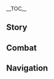 {{CharacterTabs}}
{{LanguageTabs}}
__TOC__
==Story==
{{VO/Story
|character           = Varesa
|language            = ko
|name                = 바레사

<!-- Hello -->
|vo_01_01_title      = 첫 만남…
|vo_01_01_subtitle   = Hello
|vo_01_01_file       = VO_{language}{character} Hello.ogg
|vo_01_01_tx         = 아… 안녕! 난 바레사야. 「비옥한 터전」의 전사고, 과수원을 운영하고 있어…. 맛있는 걸 좋아하거나 과일을 한 트럭씩 사고 싶으면… 아니면 「영웅들의 이야기」에 관심이 있으면, 날 찾아와! 내가 맛있는 거랑, 「비옥한 터전」에서 제일 좋은 과일이랑, 그리고 제일로 중요한, 영웅들의 전설을 전부 공유해 줄게!
|vo_01_01_rm         = 

<!-- Chats -->
|vo_02_01_title      = 잡담·음식 먹기
|vo_02_01_subtitle   = Chat: Eating
|vo_02_01_file       = VO_{language}{character} Chat - Eating.ogg
|vo_02_01_tx         = 엄마 아빠가 그랬어. 아무리 바빠도, 배고플 땐 즐겁게 배불리 먹어야 한다고! 그래서 난 먹을 걸 높~게 쌓아서 「합」! 하고 짜부시켜 먹는 걸 좋아해. 그럼 시간도 절약하고 양껏 먹을 수 있거든
|vo_02_01_rm         = 

|vo_02_02_title      = 잡담·훈련
|vo_02_02_subtitle   = Chat: Strength Training
|vo_02_02_file       = VO_{language}{character} Chat - Strength Training.ogg
|vo_02_02_tx         = 힘은 자주 꺼내 쓰지 않으면 몸에서 도망쳐 버려! 나랑 같이 훈련하지 않을래?
|vo_02_02_rm         = 

|vo_02_03_title      = 잡담·과수원 경영
|vo_02_03_subtitle   = Chat: Managing the Orchard
|vo_02_03_file       = VO_{language}{character} Chat - Managing the Orchard.ogg
|vo_02_03_tx         = 과일을 기를 때는 많은 걸 신경 써야 해. 제때 물을 주고, 잡초를 뽑고, 미네랄 가루를 뿌려서 토양의 영양분도 채워주고, 적정 온도를 유지해 주고... 하지만 제일 중요한 건 역시 과일들을 행복하게 해주는 거야. 응!
|vo_02_03_rm         = 

<!-- Weather -->
|vo_03_01_title      = 비가 올 때…
|vo_03_01_subtitle   = When It Rains
|vo_03_01_file       = VO_{language}{character} When It Rains.ogg
|vo_03_01_tx         = 헤헤, 과수원의 나무들이 기뻐하겠다~ 용들도 오늘은 바쁘게 물 뿌릴 필요가 없겠어
|vo_03_01_rm         = 

|vo_03_02_title      = 번개가 칠 때…
|vo_03_02_subtitle   = When Thunder Strikes
|vo_03_02_file       = VO_{language}{character} When Thunder Strikes.ogg
|vo_03_02_tx         = 히익! 피, 피에티나 님은 천둥도 하늘로 돌려보냈댔어! 나도 무서워하면 안… 히익!
|vo_03_02_rm         = 

|vo_03_03_title      = 눈이 올 때…
|vo_03_03_subtitle   = When It Snows
|vo_03_03_file       = VO_{language}{character} When It Snows.ogg
|vo_03_03_tx         = 하얗고, 차가워. 신기하네… 먹을 수 있나?
|vo_03_03_rm         = 

|vo_03_04_title      = 햇살이 좋을 때…
|vo_03_04_subtitle   = When the Sun Is Out
|vo_03_04_file       = VO_{language}{character} When the Sun Is Out.ogg
|vo_03_04_tx         = 따뜻해…. 배부를 때 따뜻한 햇살을 받으면… 낮잠을 자고… 싶어… 져… 쿨…
|vo_03_04_rm         = 

|vo_03_05_title      = 강풍이 불 때…
|vo_03_05_subtitle   = When the Wind Is Blowing
|vo_03_05_file       = VO_{language}{character} When the Wind Is Blowing.ogg
|vo_03_05_tx         = 바람을 따라 달리면 더 빠르려나… 앗, 편법 부리면 안 돼!
|vo_03_05_rm         = 

<!-- Greetings -->
|vo_04_01_title      = 아침 인사…
|vo_04_01_subtitle   = Good Morning
|vo_04_01_file       = VO_{language}{character} Good Morning.ogg
|vo_04_01_tx         = 후암… 좋은 아침…. 다시 자고 싶다… 으, 안 돼! 일단 푸시업 100개로 정신을 차려야겠어!
|vo_04_01_rm         = 

|vo_04_02_title      = 점심 인사…
|vo_04_02_subtitle   = Good Afternoon
|vo_04_02_file       = VO_{language}{character} Good Afternoon.ogg
|vo_04_02_tx         = 점심 먹을 시간이야~ 배부르게 먹고 또 기운 내자!
|vo_04_02_rm         = 

|vo_04_03_title      = 저녁 인사…
|vo_04_03_subtitle   = Good Evening
|vo_04_03_file       = VO_{language}{character} Good Evening.ogg
|vo_04_03_tx         = 영웅의 명언 중에 이런 말이 있어. 「밤에 너무 피곤하다고 느껴진다면, 그건 모든 힘을 쏟아부어 오늘 하루를 충실히 보냈다는 증거다」 그러니까, 피곤한 것도 영광의 증거야!
|vo_04_03_rm         = 

|vo_04_04_title      = 굿나잇…
|vo_04_04_subtitle   = Good Night
|vo_04_04_file       = VO_{language}{character} Good Night.ogg
|vo_04_04_tx         = 우음… 체력을 많이 쓴 것도 아닌데, 이 시간만 되면 졸려…. 너도 푹신한 베개를 찾아서 일찍 자~ 잘 말린 알갱이 열매 잎으로 베개를 만들면 최곤데… 다음에 하나… 만들어 줄게… 쿨…
|vo_04_04_rm         = 

<!-- About -->
|vo_05_01_title      = 바레사 자신에 대해·포만감과 기운
|vo_05_01_subtitle   = About {character}: Eating for Strength
|vo_05_01_file       = VO_{language}{character} About {character} - Eating for Strength.ogg
|vo_05_01_tx         = 단련은 안 하고 먹어대기만 하는 게으름뱅이가 아닌 이상, 많이 먹을수록 힘도 세지는 법이야! 근데 난 앞뒤가 바뀌었달까…. 힘은 늘 셌는데, 대신 아무리 먹어도 배가 안 차. 부모님을 도와 과수원을 막 관리하기 시작했을 땐, 겨우 몇 시간만 일해도 눈앞이 핑핑 돌더라구. 그래서 나는 좀… 무지막지하다 싶을 정도로 많이 먹는 편이야…
|vo_05_01_rm         = 

|vo_05_02_title      = 바레사 자신에 대해·영웅 이야기
|vo_05_02_subtitle   = About {character}: Heroic Tales
|vo_05_02_friendship = 4
|vo_05_02_file       = VO_{language}{character} About {character} - Heroic Tales.ogg
|vo_05_02_tx         = 난 어릴 때부터 영웅 이야기를 좋아했어. 그분들이 용감히 싸워준 덕에, 지금의 내가 맛있는 걸 먹고 편안히 잘 수 있는 거야. 우리 부족에는 「피에티나」라는 영웅이 있었는데, 달리기도 엄청 빠르고, 멋진 발차기 한 방이면 산맥도 가를 수 있었대! 누가 나보고 진지하게 싸울 때 모습이 그분과 닮았다고 해서, 한동안 기분이 엄청 좋았지~
|vo_05_02_rm         = 

<!-- About Us -->
|vo_06_01_title      = 우리에 대해·특별한 이미지
|vo_06_01_subtitle   = About Us: Epically Cool
|vo_06_01_file       = VO_{language}{character} About Us - Epically Cool.ogg
|vo_06_01_tx         = 친구들한테 네 업적을 전해 들었어! 엄청난 적들을 물리치고 위엄 넘치는 칭호도 많다며? 내 생각엔, 그라피티 전문가를 불러서 너에 관한 그림책을 하나 만드는 게 좋을 것 같아. 칭호마다 엄청 멋진 이미지를 그려 넣는 거지! 그럼 아이들이 네 이야기를 읽으며 자랄 거고, 너를 통해 용기를 얻어 훌륭한 사람이 될 거야!
|vo_06_01_rm         = 

|vo_06_02_title      = 우리에 대해·함께 전진
|vo_06_02_subtitle   = About Us: Side by Side
|vo_06_02_quest      = Incandescent Ode of Resurrection
|vo_06_02_friendship = 6
|vo_06_02_file       = VO_{language}{character} About Us - Side by Side.ogg
|vo_06_02_tx         = 넌 나타의 자부심이자, 이 시대의 가장 위대한 영웅 「투마이니」야! 참 신기해… 네 옆에 있으면 긴장되지도 않고… 그렇다고 해서 먼 존재처럼 우러러보지도 않게 되거든. 네가 나한테 친근하고 편안한 이미지라 그런가? 그래서 나는 항상 네 곁에 머물며, 네가 필요로 할 때 내 모든 힘을 보태고 싶어. 고대의 영웅들과 함께 싸우며 나아갔던 전사들처럼 말이야!
|vo_06_02_rm         = 

<!-- Miscellany I -->
|vo_07_01_title      = 「신의 눈」에 대해…
|vo_07_01_subtitle   = About the Vision
|vo_07_01_friendship = 4
|vo_07_01_file       = VO_{language}{character} About the Vision.ogg
|vo_07_01_tx         = 두루마리에 적힌 바에 따르면, 「신의 눈」은 아주 중요한 순간에, 정해진 운명 같은 빛을 품고 특별한 사람의 손에 강림한다고 해. 근데 난 신의 눈을 얻었을 때 어땠는지 기억이 잘 안 나…. 언제 한 번 되게 무서운 악몽을 꿨는데… 거기서 부족 입구의 마물과 싸우다 죽을 뻔했거든? 그러다 깼더니, 이마 위에 신의 눈이 놓여 있더라구…. 설마 꿈에서 어느 영웅이 축복을 내려준 걸까?
|vo_07_01_rm         = 

|vo_07_02_title      = 하고 싶은 이야기…
|vo_07_02_subtitle   = Something to Share
|vo_07_02_file       = VO_{language}{character} Something to Share.ogg
|vo_07_02_tx         = 전에 「메아리 아이」에 몇 번 갔다가 거기 장인들한테 기술을 배워서, 그걸로 내 가면을 만들었어! 피에티나 님이 두 번째로 참여한 「밤 순찰자 전쟁」에서 사용하신 가면을 참고했지. 그때 그분은 아직 「용맹의 바위」가 되기 전이었지만, 두려움을 이겨내고 모든 강적을 쓰러뜨리셨어! 난 그 가면이 내게 무한한 용기를 줄 거라고 믿었어. 그리고 내 직감은 틀리지 않았지!
|vo_07_02_rm         = 

|vo_07_03_title      = 흥미있는 일…
|vo_07_03_subtitle   = Interesting Things
|vo_07_03_file       = VO_{language}{character} Interesting Things.ogg
|vo_07_03_tx         = 있잖아, 모험가 길드의 구성원은 티바트 각지를 여행할 수 있대. 근데 그러면… 과일이 언제 썩을지 고민할 필요도 없고, 장사를 서두를 필요도 없고, 어느 나라든 가서 맛있는 걸 먹을 수 있는 거잖아? 웅… 난 과수원을 관리해야 해서 자리를 오래 비울 순 없는데, 모험가 길드가 단기 아르바이트는 안 받아주려나…
|vo_07_03_rm         = 

<!-- About Others -->
|vo_08_01_title      = 얀사에 대해·스승과 대장
|vo_08_01_subtitle   = About Iansan: Coach and Commander
|vo_08_01_friendship = 4
|vo_08_01_file       = VO_{language}{character} About Iansan - Coach and Commander.ogg
|vo_08_01_tx         = 얀사는 내 선생님이자, 내가 가장 존경하는 사람이야! 내 힘을 발굴해 주고, 싸우는 기술도 많이 알려주고, 「비옥한 터전」 순찰대에 추천까지 해줬어! 순찰대에서도 쩌렁쩌렁한 목소리로 지휘를 하는데, 난 거기에 맞춰서 전투를 하지! 그렇게 보면 내 대장님이라고도 할 수 있겠네!
|vo_08_01_rm         = 

|vo_08_02_title      = 얀사에 대해·지속 훈련
|vo_08_02_subtitle   = About Iansan: Continued Training
|vo_08_02_quest      = Incandescent Ode of Resurrection
|vo_08_02_friendship = 4
|vo_08_02_file       = VO_{language}{character} About Iansan - Continued Training.ogg
|vo_08_02_tx         = 얀사 쌤이 그랬어. 난 평범한 마물은 손쉽게 물리칠 수 있지만, 「영웅들이 힘을 합쳐야 상대할 수 있는 적」에게 이기려면 아직도 정진해야 할 부분이 많다고. 그래서 나는 매일 쌤의 계획에 맞춰 훈련을 이어가고 있어. 근데… 식단 관리도 훈련의 일부라서, 얀사 쌤이 있을 땐 설탕하고 크림이 많이 들어간 거나 튀긴 거는 맘대로 먹지 못해. 건강에 안 좋으니까 그러는 건 알지만, 정말이지 뿌리칠 수 없는 맛이라구…. 그래서 어쩔 수 없이, 몰래 음식을 먹을 수 있는 비밀 아지트를 하나 찾아놨어…. 나중에 같이 거기서 맛있는 거 먹게 되면, 너도 꼭 비밀 지켜줘야 해!
|vo_08_02_rm         = 

|vo_08_03_title      = 마비카에 대해…
|vo_08_03_subtitle   = About Mavuika
|vo_08_03_friendship = 4
|vo_08_03_file       = VO_{language}{character} About Mavuika.ogg
|vo_08_03_tx         = 누가 그러는데, 마비카 님은 바벨 훈련을 하실 때, 그분의 「바이크」보다 다섯 배는 무거운 플레이트를 사용하신대! 시작부터 그걸 열 개나 끼우신다지 뭐야…. 또, 손가락 두 개로 긴목 코뿔소만 한 바위도 들어 올리신대! 다른 사람이 그렇게 강인한 힘을 가지고 있었으면, 난 그 사람 앞에서 바벨을 들 엄두도 못 냈을 거야…. 그치만 마비카 님은 달라. 그분의 목소리는 나를 안심시키고, 그분의 눈빛은 내게 격려가 돼. 덕분에 나는 매일 120%의 에너지로 훈련에 매진할 수 있지. 그분을 따라잡지 못하더라도, 절대 낙심하거나 자포자기하지 않아!
|vo_08_03_rm         = 

|vo_08_04_title      = 말라니에 대해…
|vo_08_04_subtitle   = About Mualani
|vo_08_04_friendship = 4
|vo_08_04_file       = VO_{language}{character} About Mualani.ogg
|vo_08_04_tx         = 전에 얀사 쌤이 내 체중이 너무 오버됐다고 다이어트를 시킨 적이 있어. 수영이 다이어트에 효과적이라면서, 나를 「샘물 무리」로 특훈 보냈지. 그때 말라니 언니는 샤크 서핑보드를 타고, 한 손으론 구명보트를 탄 얀사 쌤을 끌면서 내 수영을 지도해 줬어. 그렇게 매일 3만 보 왕복 달리기 거리만큼 수영을 했지! 에휴… 그때 말라니 언니가 몰래 사탕을 주지 않았으면, 체력이 버티질 못했을 거야. 얼마나 고마웠는지 몰라…
|vo_08_04_rm         = 

|vo_08_05_title      = 키니치에 대해…
|vo_08_05_subtitle   = About Kinich
|vo_08_05_friendship = 4
|vo_08_05_file       = VO_{language}{character} About Kinich.ogg
|vo_08_05_tx         = 「불이 돌아온 밤의 순례」에 몇 번 참가하진 않았지만… 팀전에서 키니치를 만나본 적이 있어. 근데 키니치는 진짜 날렵하더라. 내 공격을 한 번도 안 맞더라구…. 결국 힘이 다 빠진 나는 키니치에게 한 대 맞고 기절해 버렸어…. 겨우 정신을 차리고 동료들을 불러야 한다는 걸 깨달았을 땐… 성화를 이미 뺏긴 뒤였지
|vo_08_05_rm         = 

|vo_08_06_title      = 실로닌에 대해…
|vo_08_06_subtitle   = About Xilonen
|vo_08_06_friendship = 4
|vo_08_06_file       = VO_{language}{character} About Xilonen.ogg
|vo_08_06_tx         = 나는 「메아리 아이」의 「무후루 보석점」이라는 곳에서 기술을 배웠어. 거기 장인들한테 실로닌 언니의 이름을 자주 들었지! 다만 실제로 만난 건 한두 번이 다고, 그마저도 직접 대화할 기회는 없었어…. 그치만 언니가 가게에 추천해 준 음악은 들어봤어! 엄청 좋더라. 비트가 강해서, 달릴 때 들으면 평소보다 몇 바퀴를 더 뛰어도 안 힘들더라니까!
|vo_08_06_rm         = 

|vo_08_07_title      = 시틀라리에 대해…
|vo_08_07_subtitle   = About Citlali
|vo_08_07_friendship = 4
|vo_08_07_file       = VO_{language}{character} About Citlali.ogg
|vo_08_07_tx         = 만화의 독자 사연란에서 봤는데, 「흑요석 할머니」는 오늘날 「연기 주인」에서 제일 세고 존경받는 영웅이래! 근데 그 「흑요석 할머니」가 그렇게 어리게 생겼을 줄이야…. 전에 어쩌다 술집에서 만취한 그분을 만났는데, 돈도 없이 「연기 주인」 같은 단어만 중얼거리시는 거야. 당황한 나는 일단 그분 몫을 대신 계산하고, 그분을 부축해서 「연기 주인」의 「흑요석 할머니」를 찾아갔어. 근데 가는 길에 만난 사람이 내 얘기를 듣고, 내 어깨에 걸쳐진 사람을 보더니, 얼굴이 하얗게 질리는 거야. 나는 그제야 뭔가 잘못됐다는 걸 깨달았지…
|vo_08_07_rm         = 

|vo_08_08_title      = 도리에 대해…
|vo_08_08_subtitle   = About Dori
|vo_08_08_quest      = Incandescent Ode of Resurrection
|vo_08_08_friendship = 4
|vo_08_08_file       = VO_{language}{character} About Dori.ogg
|vo_08_08_tx         = 키는 작지만 지갑은 바닥이 보이지 않는 사장님 말이야? 우으… 그 흥정 대마왕… 매번 과일을 팔 때마다 3~40%는 기본으로 깎고, 그 이상을 후려칠 때도 있어! 그래도 한 번 살 때 캐러밴을 가득 채울 만큼 대량으로 구매해 주긴 해. 게다가 동물 짐꾼도 만지게 해 주는데, 털이 진짜 부드럽더라, 온순하고~
|vo_08_08_rm         = 

|vo_08_09_title      = 에스코피에에 대해…
|vo_08_09_subtitle   = About Escoffier
|vo_08_09_quest      = Incandescent Ode of Resurrection
|vo_08_09_friendship = 4
|vo_08_09_file       = VO_{language}{character} About Escoffier.ogg
|vo_08_09_tx         = 에스코피에 씨는 엄청 엄격해…. 내 과일을 대량으로 주문하기 전에 꼭 몇 개를 가져다 「샘플 분석」인가 뭔가를 하는데… 당도나 풍미가 조금만 떨어져도 절대 고개를 끄덕이지 않아…. 그치만 에스코피에 씨의 요리는 정말 맛있어, 정말로~ 에헤헤, 매일 먹을 수 있으면 얼마나 좋을까! 신 정도는 돼야 그런 대우를 받을 수 있으려나?
|vo_08_09_rm         = 

<!-- More About -->
|vo_09_01_title      = 바레사에 대해 알기·첫 번째
|vo_09_01_subtitle   = More About {character}: I
|vo_09_01_file       = VO_{language}{character} More About {character} - 01.ogg
|vo_09_01_tx         = 난 세상에 좋은 사람이 나쁜 사람보다 훨~씬 많다고 생각해. 사람들이 만든 집과 가구는 편안하고, 음식은 맛있고, 음악이랑 놀거리는 재미있어…. 심지어 내가 과일을 팔다가 실수로 돈을 덜 받으면, 제값을 받으라며 바로잡아주는 착한 손님도 있지. 최소한 난 지금까지 치를 떨 만큼 「나쁜 사람」은 못 만나봤어. 날 진짜로 화나게 하는 건, 무슨 생각을 하는지 알 수 없는 마물… 그중에서도 특히 무섭고 교활한 심연 마물이야!
|vo_09_01_rm         = 

|vo_09_02_title      = 바레사에 대해 알기·두 번째
|vo_09_02_subtitle   = More About {character}: II
|vo_09_02_friendship = 3
|vo_09_02_file       = VO_{language}{character} More About {character} - 02.ogg
|vo_09_02_tx         = 어릴 때, 심연이 「비옥한 터전」을 습격한 적이 있어. 그때 내가 아는 많은 사람이 다쳤지…. 나랑 부모님은 멀고 후미진 땅굴에 숨은 채 입구를 굳게 막았어. 마물들이 문을 쾅쾅 두들기는데, 나는 무서워서 크게 울지도 못했지…. 다행히 부족 순찰대가 와줘서 살았지만, 그때 느꼈어. 영웅도 영원히 살 수는 없구나, 절체절명의 순간에 돕지 못할 수도 있구나, 온 세상의 모든 곳을 지킬 수는 없구나…. 그리고 생각했어. 열심히 단련하고 강해져서, 위험이 닥쳤을 때 녀석들을 물리칠 힘을 가져야겠다고!
|vo_09_02_rm         = 

|vo_09_03_title      = 바레에 대해 알기·세 번째
|vo_09_03_subtitle   = More About {character}: III
|vo_09_03_friendship = 4
|vo_09_03_file       = VO_{language}{character} More About {character} - 03.ogg
|vo_09_03_tx         = 싸움을 막 익히기 시작했을 땐, 마물 앞에만 서면 다리가 후들거렸어. 그때 나는… 나쁜 놈들만 몰아내면 언제까지나 즐겁게 살 수 있을 거라고 생각했지! 그래서 나는 가면을 쓰고, 내가 이야기 속 영웅이라고 상상했어. 그렇게 눈을 감은 채 앞만 보고 들이받으면… 매번 흉악한 마물을 날려버릴 수 있었지. 그러다 한 번은 츄츄족 손에 있던 곤봉을 날려버렸는데, 그게 그만 얀사 쌤 머리에 맞은 거야. 그 계기로 내 존재를 의식하게 된 쌤은 내가 재능이 있다고 생각했는지, 날 가르치기 시작했어…
|vo_09_03_rm         = 

|vo_09_04_title      = 바레사에 대해 알기·네 번째
|vo_09_04_subtitle   = More About {character}: IV
|vo_09_04_friendship = 5
|vo_09_04_file       = VO_{language}{character} More About {character} - 04.ogg
|vo_09_04_tx         = 몇 달 훈련하고 나니까, 다들 내가 보기 드문 신동이라면서 「불이 돌아온 밤의 순례」에 참가하라고 권했어…. 하지만 내 상상 속의 상대는 늘 마물이었는데 갑자기 다른 부족 사람과 겨루라니, 심지어 그중에는 나한테 과일을 산 친구도 있었다구. 혹시라도 내가 다치게 할까 봐, 얼마만큼의 힘으로 싸워야 할지 도무지 모르겠더라…. 그래서 당연하게도, 난 대회에 나갈 때마다 금세 탈락했어…. 몇 번을 연속으로 지고 나니까 더는 참가할 의욕이 들지 않더라. 더 해보라고 하는 사람도 없어졌고 말이야…
|vo_09_04_rm         = 

|vo_09_05_title      = 바레사에 대해 알기·다섯 번째
|vo_09_05_subtitle   = More About {character}: V
|vo_09_05_quest      = Incandescent Ode of Resurrection
|vo_09_05_friendship = 6
|vo_09_05_file       = VO_{language}{character} More About {character} - 05.ogg
|vo_09_05_tx         = 사실, 나도 내 문제를 알아. 나는 가면을 쓰고 자신을 어느 영웅이라고 상상해야만 기세가 올라와서 상대를 무찌를 수 있어. 이건 일종의… 도피야. 이걸 이겨내려면, 과일의 무게를 파악하듯 모든 동작을 정확하게 제어하면서 진지하게 전투에 임해야 해… 자기 자신으로서 말이야! 그러고 보면… 넌 신만큼 강한 힘을 가지고도 통제를 잃은 적이 없네. 어떤 일에든 가장 적당한… 딱 알맞은 힘을 쓸 줄 알아. 영웅님… 나한테 힘쓰는 법 좀 알려주면 안 될까?
|vo_09_05_rm         = 

<!-- Miscellany II -->
|vo_10_01_title      = 바레사의 취미…
|vo_10_01_subtitle   = {character}'s Hobbies
|vo_10_01_file       = VO_{language}{character} Hobbies.ogg
|vo_10_01_tx         = 난 풍경 좋은 곳에서 야영하는 걸 좋아해! 우리 가족이 출장 다닐 때 자주 다니는 길에 괜찮은 곳이 몇 군데 있거든? 거기에 텐트를 치고 캠핑 의자를 놓은 뒤, 따끈한 모닥불 위에 냄비를 올리는 거야. 그 상태로 노래도 부르고, 밤하늘의 별도 보고, 따끈따끈한 요리도 먹고… 하아~ 너무 좋다~
|vo_10_01_rm         = 

|vo_10_02_title      = 바레사의 고민…
|vo_10_02_subtitle   = {character}'s Troubles
|vo_10_02_file       = VO_{language}{character} Troubles.ogg
|vo_10_02_tx         = 얀사 쌤이 보는 책에 쓰여 있는 게 도통 뭔지 모르겠어. 수메르랑 폰타인에서 연구하는 「과학 헬스」란 건 너무 복잡해…. 내가 무슨… 「체지방률」? 그게 너무 높다나? 아무튼 그래서 얀사 쌤이 단 걸 많이 못 먹게 해. 식단의 야채 비율도 배로 늘렸어…. 나 너무 힘들어…
|vo_10_02_rm         = 

|vo_10_03_title      = 좋아하는 음식…
|vo_10_03_subtitle   = Favorite Food
|vo_10_03_file       = VO_{language}{character} Favorite Food.ogg
|vo_10_03_tx         = 밥은 즐겁게 배불리 먹어야 기운이 넘치지! 난 맛이 풍부한 요리는 다 좋아해! 소스는 넉넉할수록 좋고, 충분한 당분은 맛의 관건이야! 「화염 스튜」나 「온천의 맛」 같은 음식은 한 입 먹을 때마다 행복해져~ 우으… 먹을 때 죄책감 가지지 말기!
|vo_10_03_rm         = 

|vo_10_04_title      = 싫어하는 음식…
|vo_10_04_subtitle   = Least Favorite Food
|vo_10_04_file       = VO_{language}{character} Least Favorite Food.ogg
|vo_10_04_tx         = 타버린 거, 변질된 거, 안 익은 건 잘 안 먹어…. 맛은 어떻게 참는다 해도 그런 걸 먹으면 도무지 힘이 안 나. 휴… 난 아직 멀었나 봐. 피에티나 님은 전장에서 곰팡이 난 타코와 새까맣게 탄 고기를 먹고 버티며 싸우신 시기도 있다던데… 대체 어떻게 그게 가능하지?
|vo_10_04_rm         = 

<!-- Receiving a Gift -->
|vo_11_01_title      = 선물 획득·첫 번째
|vo_11_01_subtitle   = Receiving a Gift: I
|vo_11_01_file       = VO_{language}{character} Receiving a Gift - 01.ogg
|vo_11_01_tx         = 맛있어, 냠냠… 진짜 맛있어, 기분 좋아… 으… 넌… 정말 엄청난 요리사구나! 만약에 네가 「연회 대전」에서 요리를 하면, 아무도 남기지 않을 거야! 어쩌면, 내가 전력을 다해도 이기기 어려운 상대가 대거 등장할지도!
|vo_11_01_rm         = 

|vo_11_02_title      = 선물 획득·두 번째
|vo_11_02_subtitle   = Receiving a Gift: II
|vo_11_02_file       = VO_{language}{character} Receiving a Gift - 02.ogg
|vo_11_02_tx         = 이 맛은… 대만족이야! 100인분을 먹어도 질리지 않을 거 같아~ 아, 정말 100인분을 해달라는 건 아니고… 그냥, 쪼~끔 더 먹고 싶긴 하다… 헤헤
|vo_11_02_rm         = 

|vo_11_03_title      = 선물 획득·세 번째
|vo_11_03_subtitle   = Receiving a Gift: III
|vo_11_03_file       = VO_{language}{character} Receiving a Gift - 03.ogg
|vo_11_03_tx         = 잘 안 넘어가네… 에피타이저를 안 먹어서 그런가? 이 요리에선 뭐랄까… 영웅이 싸울 때의 우여곡절? 같은 게 느껴져. 맞아, 이건 「전장의 맛」이야! 대단해~ 진지하게 먹어야겠어!
|vo_11_03_rm         = 

<!-- Birthday -->
|vo_12_01_title      = 생일…
|vo_12_01_subtitle   = Birthday
|vo_12_01_file       = VO_{language}{character} Birthday.ogg
|vo_12_01_tx         = 에헤헤… 오늘은 네 생일! 나도 진짜 진짜 기뻐! 「비옥한 터전」의 전통대로, 가족이랑 친구들을 불러 널 위한 모닥불 파티를 열려고 해. 주인공은 모두와 한 잔씩 주고받아야 하지! 앗, 근데 네 유명세를 생각하면, 최소 몇천 잔은 마셔야 할지도 모르겠네…. 즐겁긴 하겠지만, 힘들고 몸에 너무 안 좋겠어…. 아니면 그냥 내 비밀 아지트에 가서 가벼운 파티나 열까?
|vo_12_01_rm         = 

<!-- Feelings About Ascension -->
|vo_13_01_title      = 돌파의 느낌·기
|vo_13_01_subtitle   = Feelings About Ascension: Intro
|vo_13_01_ascension  = 1
|vo_13_01_file       = VO_{language}{character} Feelings About Ascension - 01.ogg
|vo_13_01_tx         = 음… 훈련의 효과가 나타난 건가, 기운이 솟아나! 나를 가로막는 모든 장애물을 부수면서, 거침없이 달리고 뛰어오르고 싶은 기분이야!
|vo_13_01_rm         = 

|vo_13_02_title      = 돌파의 느낌·승
|vo_13_02_subtitle   = Feelings About Ascension: Building Up
|vo_13_02_ascension  = 2
|vo_13_02_file       = VO_{language}{character} Feelings About Ascension - 02.ogg
|vo_13_02_tx         = 으음! 화염 스튜를 천 개는 먹은 것처럼 힘이 넘쳐! 내 달리기와 발차기도 폭발하는 화산처럼 막강할 거야!
|vo_13_02_rm         = 

|vo_13_03_title      = 돌파의 느낌·전
|vo_13_03_subtitle   = Feelings About Ascension: Climax
|vo_13_03_ascension  = 4
|vo_13_03_file       = VO_{language}{character} Feelings About Ascension - 03.ogg
|vo_13_03_tx         = 내 목표는… 영웅처럼 강인한 전사가 되어, 가장 소중한 정의를 지키는 거야. 모두가 나쁜 일에 시달리지 않고, 행복하고 평화롭게 사는 거지!
|vo_13_03_rm         = 

|vo_13_04_title      = 돌파의 느낌·결
|vo_13_04_subtitle   = Feelings About Ascension: Conclusion
|vo_13_04_ascension  = 6
|vo_13_04_file       = VO_{language}{character} Feelings About Ascension - 04.ogg
|vo_13_04_tx         = 내 자신감과 용기가, 내 힘처럼 끊임없이 성장했으면 좋겠어! 언젠가는 영웅의 가면을 쓰지 않고도, 영웅처럼 당당해질 수 있도록!
|vo_13_04_rm         = 
}}

==Combat==
{{Combat VO
|character           = Varesa
|language            = ko

<!-- Elemental Skill -->
|skill_1_tx          = 차!
|skill_1_rm          = 
|skill_2_tx          = 박치기!
|skill_2_rm          = 
|skill_3_tx          = 흐얍&mdash;&mdash;!
|skill_3_rm          = 
|skill_4_tx          = 돌격!
|skill_4_rm          = 
|skill_5_tx          = 저스티스!
|skill_5_rm          = 
|skill_6_tx          = 히어로 등장!
|skill_6_rm          = 
|skill_7_tx          = 늦으면 안 돼…
|skill_7_rm          = 
|skill_8_tx          = 시간을 지켜야 해…
|skill_8_rm          = 
|skill_9_tx          = 뛰자 뛰어!
|skill_9_rm          = 

<!-- Elemental Burst -->
|burst_1_tx          = 패배를 인정하시지!
|burst_1_rm          = 
|burst_2_tx          = 풀 파워로, 간닷!
|burst_2_rm          = 
|burst_3_tx          = 피에티나여, 나에게 힘을!
|burst_3_rm          = 
|burst_4_tx          = 「나의 불꽃으로, 악을 섬멸한다!」
|burst_4_rm          = 
|burst_5_tx          = 힘이여! 폭발하라!
|burst_5_rm          = 
|burst_6_tx          = 필살! 히어로 킥!
|burst_6_rm          = 
|burst_7_file        = Elemental Burst Mask Special 01,Elemental Burst Mask Special 02,Elemental Burst Mask Special 03

<!-- Sprint Start -->
|sprint-s_1_file     = Sprint Start 01,Sprint Start 02,Sprint Start 03

<!-- Deploying Wind Glider -->
|glider_1_file       = Deploying Wind Glider 01,Deploying Wind Glider 02,Deploying Wind Glider 03

<!-- Opening Treasure Chest -->
|chest_1_tx          = 우아, 반짝거리는 거네…
|chest_1_rm          = 
|chest_2_tx          = 어… 먹는 거야?
|chest_2_rm          = 
|chest_3_tx          = 음… 땅에서 자라난 건가?
|chest_3_rm          = 

<!-- Low HP -->
|low-hp_1_tx         = 나 화낸다!
|low-hp_1_rm         = 
|low-hp_2_tx         = 방심한 것뿐이야…
|low-hp_2_rm         = 
|low-hp_3_tx         = 너 세구나…
|low-hp_3_rm         = 

<!-- Ally Low HP -->
|ally-low-hp_1_tx    = 내가 도와줄게!
|ally-low-hp_1_rm    = 
|ally-low-hp_2_tx    = 큰일 났다…
|ally-low-hp_2_rm    = 

<!-- Fallen -->
|fallen_1_tx         = 지는 건… 싫어…
|fallen_1_rm         = 
|fallen_2_tx         = 우잉…
|fallen_2_rm         = 
|fallen_3_tx         = 기운이… 없어졌어…
|fallen_3_rm         = 

<!-- Light Hit Taken -->
|hit-l_1_tx          = 아파!
|hit-l_1_rm          = 
|hit-l_2_file        = Light Hit Taken 01,Light Hit Taken 02,Light Hit Taken 03,Light Hit Taken 04,Light Hit Taken 05,Light Hit Taken 06

<!-- Heavy Hit Taken -->
|hit-h_1_tx          = 아파파!
|hit-h_1_rm          = 
|hit-h_2_tx          = 왜 무섭게 그래!
|hit-h_2_rm          = 
|hit-h_3_file        = Heavy Hit Taken 03,Heavy Hit Taken 04,Heavy Hit Taken 05,Heavy Hit Taken 06

<!-- Joining Party -->
|join_1_tx           = 외출하게? 아니면… 시합이야?
|join_1_rm           = 
|join_2_tx           = 신난다!
|join_2_rm           = 
|join_3_tx           = 먹을 건 충분해? 나도 좀 챙겨왔어!
|join_3_rm           = 

<!-- Character Idles -->
|idle_1_file         = Standby 01,Standby 02

<!-- Light Attack -->
|atk-l_1_file        = Light Attack 01,Light Attack 02,Light Attack 03,Light Attack 04,Light Attack 05,Light Attack 06,Light Attack 07,Light Attack 08

<!-- Mid Attack -->
|atk-m_1_file        = Mid Attack 01,Mid Attack 02,Mid Attack 03,Mid Attack 04

<!-- Heavy Attack -->
|atk-h_1_file        = Heavy Attack 01,Heavy Attack 02,Heavy Attack 03
|atk-h_2_file        = Heavy Attack Set1 Bs 01,Heavy Attack Set1 Bs 02,Heavy Attack Set1 Bs 03
|atk-h_3_file        = Heavy Attack Set2 Falling Attack 01,Heavy Attack Set2 Falling Attack 02,Heavy Attack Set2 Falling Attack 03,Heavy Attack Set2 Falling Attack 04
|atk-h_4_file        = Heavy Attack Set3 As 01,Heavy Attack Set3 As 02,Heavy Attack Set3 As 03
|atk-h_5_file        = Heavy Attack Mask Set1 Bs 01,Heavy Attack Mask Set1 Bs 02,Heavy Attack Mask Set1 Bs 03
|atk-h_6_file        = Heavy Attack Mask Set2 Falling Attack 01,Heavy Attack Mask Set2 Falling Attack 02,Heavy Attack Mask Set2 Falling Attack 03
|atk-h_7_file        = Heavy Attack Mask Set3 As 01,Heavy Attack Mask Set3 As 02,Heavy Attack Mask Set3 As 03,Heavy Attack Mask Set3 As 04

<!-- Climbing -->
|climb_1_file        = Climbing 01,Climbing 02,Climbing 03

<!-- Climbing Breath -->
|climb-b_1_file      = Climbing Breath 01,Climbing Breath 02,Climbing Breath 03

<!-- Jumping -->
|jump_1_file         = Jumping 01,Jumping 02,Jumping 03,Jumping 04,Jumping 05
|jump_2_file         = Jumping Special 01,Jumping Special 02,Jumping Special 03

<!-- Nightsoul Transmission -->
|nightsoul_1_file = Nightsoul Transmission 01
}}

==Navigation==
{{Character Navbox|VO-KO}}
